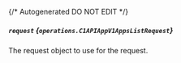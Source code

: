 {/* Autogenerated DO NOT EDIT  */}

##### `request` *{`operations.C1APIAppV1AppsListRequest`}*
The request object to use for the request.

<Collapsible openLabel={Labels.showProperties} closeLabel={Labels.hideProperties}>
  <C1APIAppV1AppsListRequest />
</Collapsible>


